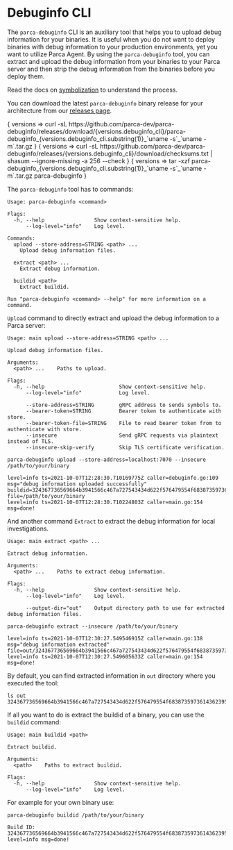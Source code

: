 # Debuginfo CLI


The `parca-debuginfo` CLI is an auxiliary tool that helps you to upload debug information for your binaries.
It is useful when you do not want to deploy binaries with debug information to your production environments, yet you want to utilize Parca Agent.
By using the `parca-debuginfo` tool, you can extract and upload the debug information from your binaries to your Parca server and then strip the debug information from the binaries before you deploy them.

Read the docs on [symbolization](https://www.parca.dev/docs/symbolization) to understand the process.

You can download the latest `parca-debuginfo` binary release for your architecture from our [releases page](https://github.com/parca-dev/parca-debuginfo/releases).

<WithVersions language="bash">
  { versions =>
    <CodeBlock className="language-bash">
      curl -sL https://github.com/parca-dev/parca-debuginfo/releases/download/{versions.debuginfo_cli}/parca-debuginfo_{versions.debuginfo_cli.substring(1)}_`uname -s`_`uname -m`.tar.gz
    </CodeBlock>
  }
</WithVersions>

<WithVersions language="bash">
  { versions =>
    <CodeBlock className="language-bash">
      curl -sL https://github.com/parca-dev/parca-debuginfo/releases/{versions.debuginfo_cli}/download/checksums.txt | shasum --ignore-missing -a 256 --check
    </CodeBlock>
  }
</WithVersions>

<WithVersions language="bash">
  { versions =>
    <CodeBlock className="language-bash">
      tar -xzf parca-debuginfo_{versions.debuginfo_cli.substring(1)}_`uname -s`_`uname -m`.tar.gz parca-debuginfo
    </CodeBlock>
  }
</WithVersions>

The `parca-debuginfo` tool has to commands:

```shell
Usage: parca-debuginfo <command>

Flags:
  -h, --help                Show context-sensitive help.
      --log-level="info"    Log level.

Commands:
  upload --store-address=STRING <path> ...
    Upload debug information files.

  extract <path> ...
    Extract debug information.

  buildid <path>
    Extract buildid.

Run "parca-debuginfo <command> --help" for more information on a command.
```

`Upload` command to directly extract and upload the debug information to a Parca server:

```shell
Usage: main upload --store-address=STRING <path> ...

Upload debug information files.

Arguments:
  <path> ...    Paths to upload.

Flags:
  -h, --help                        Show context-sensitive help.
      --log-level="info"            Log level.

      --store-address=STRING        gRPC address to sends symbols to.
      --bearer-token=STRING         Bearer token to authenticate with store.
      --bearer-token-file=STRING    File to read bearer token from to authenticate with store.
      --insecure                    Send gRPC requests via plaintext instead of TLS.
      --insecure-skip-verify        Skip TLS certificate verification.
```

```shell
parca-debuginfo upload --store-address=localhost:7070 --insecure /path/to/your/binary
```

```shell
level=info ts=2021-10-07T12:28:30.710169775Z caller=debuginfo.go:109 msg="debug information uploaded successfully" buildid=324367736569664b3941566c467a727543434d622f576479554f6838735973614362395a71307441742f61754d4a7357616c32695a734e576b77337256472f3836554d764a506b7846656d333936726d417653 file=/path/to/your/binary
level=info ts=2021-10-07T12:28:30.710224803Z caller=main.go:154 msg=done!
```

And another command `Extract` to extract the debug information for local investigations.

```shell
Usage: main extract <path> ...

Extract debug information.

Arguments:
  <path> ...    Paths to extract debug information.

Flags:
  -h, --help                Show context-sensitive help.
      --log-level="info"    Log level.

      --output-dir="out"    Output directory path to use for extracted debug information files.
```

```shell
parca-debuginfo extract --insecure /path/to/your/binary
```

```shell
level=info ts=2021-10-07T12:30:27.549546915Z caller=main.go:138 msg="debug information extracted" file=out/324367736569664b3941566c467a727543434d622f576479554f6838735973614362395a71307441742f61754d4a7357616c32695a734e576b77337256472f3836554d764a506b7846656d333936726d417653
level=info ts=2021-10-07T12:30:27.549605633Z caller=main.go:154 msg=done!
```

By default, you can find extracted information in `out` directory where you executed the tool:

```shell
ls out
324367736569664b3941566c467a727543434d622f576479554f6838735973614362395a71307441742f61754d4a7357616c32695a734e576b77337256472f3836554d764a506b7846656d333936726d417653
```

If all you want to do is extract the buildid of a binary, you can use the `buildid` command:

```shell
Usage: main buildid <path>

Extract buildid.

Arguments:
  <path>    Paths to extract buildid.

Flags:
  -h, --help                Show context-sensitive help.
      --log-level="info"    Log level.
```

For example for your own binary use:

```shell
parca-debuginfo buildid /path/to/your/binary
```

```shell
Build ID: 324367736569664b3941566c467a727543434d622f576479554f6838735973614362395a71307441742f61754d4a7357616c32695a734e576b77337256472f3836554d764a506b7846656d333936726d417653
level=info msg=done!
```
